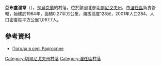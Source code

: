 {{coord|51|6|6|N|31|53|56|E|scale:100000|display=title}}

'''亞布盧涅韋'''（{{lang-uk|Яблуневе}}），是[[烏克蘭|烏克蘭]]的村落，位於該國北部[[切爾尼戈夫州|切爾尼戈夫州]]，由[[涅任區|涅任區]]負責管轄，始建於1964年，面積0.27平方公里，海拔高度128米，2001年人口284，人口密度每平方公里1,067.7人。

==參考資料==
* [http://weather.in.ua/ua/chernigovskaja/21948 Погода в селі Радгоспне] {{Wayback|url=http://weather.in.ua/ua/chernigovskaja/21948 |date=20111220115720 }}

[[Category:切爾尼戈夫州村落|Category:切爾尼戈夫州村落]]
[[Category:涅任區村落|Category:涅任區村落]]


{{Chernihiv-geo-stub}}